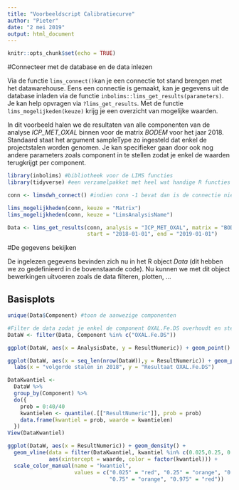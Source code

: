 ```yaml
---
title: "Voorbeeldscript Calibratiecurve"
author: "Pieter"
date: "2 mei 2019"
output: html_document
---
```


```r
knitr::opts_chunk$set(echo = TRUE)
```

#Connecteer met de database en de data inlezen

Via de functie `lims_connect()`kan je een connectie tot stand brengen met het datawarehouse.
Eens een connectie is gemaakt, kan je gegevens uit de database inladen via de functie `inbolims::lims_get_results(parameters)`. Je kan help opvragen via `?lims_get_results`.
Met de functie `lims_mogelijkeden(keuze)` krijg je een overzicht van mogelijke waarden.

In dit voorbeeld halen we de resultaten van alle componenten van de analyse *ICP_MET_OXAL* binnen voor de matrix *BODEM* voor het jaar 2018. Standaard staat het argument sampleType zo ingesteld dat enkel de projectstalen worden genomen. Je kan specifieker gaan door ook nog andere parameters zoals component in te stellen zodat je enkel de waarden terugkrijgt per component.

```r

library(inbolims) #bibliotheek voor de LIMS functies
library(tidyverse) #een verzamelpakket met heel wat handige R functies

conn <- limsdwh_connect() #indien conn -1 bevat dan is de connectie niet geslaagd

lims_mogelijkheden(conn, keuze = "Matrix")
lims_mogelijkheden(conn, keuze = "LimsAnalysisName")

Data <- lims_get_results(conn, analysis = "ICP_MET_OXAL", matrix = "BODEM", 
                         start = "2018-01-01", end = "2019-01-01")

```

#De gegevens bekijken

De ingelezen gegevens bevinden zich nu in het R object *Data* (dit hebben we zo gedefinieerd in de bovenstaande code). Nu kunnen we met dit object bewerkingen uitvoeren zoals de data filteren, plotten, ...

## Basisplots

```r

unique(Data$Component) #toon de aanwezige componenten

#Filter de data zodat je enkel de component OXAL.Fe.DS overhoudt en steek die in DataW
DataW <- filter(Data, Component %in% c("OXAL.Fe.DS"))

ggplot(DataW, aes(x = AnalysisDate, y = ResultNumeric)) + geom_point()

ggplot(DataW, aes(x = seq_len(nrow(DataW)),y = ResultNumeric)) + geom_point() + geom_line() + 
  labs(x = "volgorde stalen in 2018", y = "Resultaat OXAL.Fe.DS")

DataKwantiel <- 
  DataW %>% 
  group_by(Component) %>% 
  do({
    prob = 0:40/40
    kwantielen <- quantile(.[["ResultNumeric"]], prob = prob)
    data.frame(kwantiel = prob, waarde = kwantielen)
  })
View(DataKwantiel)

ggplot(DataW, aes(x = ResultNumeric)) + geom_density() + 
  geom_vline(data = filter(DataKwantiel, kwantiel %in% c(0.025,0.25, 0.50 ,0.75, 0.975)), 
             aes(xintercept = waarde, color = factor(kwantiel))) + 
  scale_color_manual(name = "kwantiel",
                     values = c("0.025" = "red", "0.25" = "orange", "0.5" = "green4",
                                "0.75" = "orange", "0.975" = "red"))
```
